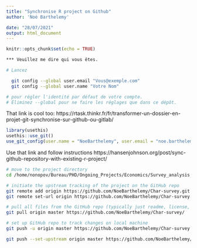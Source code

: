 ```yaml
---
title: "Synchronise R project on Github"
author: 'Noé Barthelemy'

date: "28/07/2021"
output: html_document
---
```


```r
knitr::opts_chunk$set(echo = TRUE)
```

```bash
*** Veuillez me dire qui vous êtes.

# Lancez

  git config --global user.email "Vous@exemple.com"
  git config --global user.name "Votre Nom"

# pour régler l'identité par défaut de votre compte.
# Éliminez --global pour ne faire les réglages que dans ce dépôt.
```

That link is cool too: https://rtask.thinkr.fr/fr/transformer-un-dossier-en-projet-git-synchronise-sur-github-ou-gitlab/ 
```r
library(usethis)
usethis::use_git()
use_git_config(user.name = "NoeBarthelemy", user.email = "noe.barthelemy@hotmail.fr")
```


Use that link and follow instructions https://hansenjohnson.org/post/sync-github-repository-with-existing-r-project/ 


```bash
# move to the project directory
cd /home/nonopov/Bureau/PHD/Ongoing_Projects/Economics/Survey_analysis

# initiate the upstream tracking of the project on the GitHub repo
git remote add origin https://github.com/NoeBarthelemy/Char-survey.git
git remote set-url origin https://github.com/NoeBarthelemy/Char-survey.git

# pull all files from the GitHub repo (typically just readme, license, gitignore)
git pull origin master https://github.com/NoeBarthelemy/Char-survey/

# set up GitHub repo to track changes on local machine
git push -u origin master https://github.com/NoeBarthelemy/Char-survey
```
```bash
git push --set-upstream origin master https://github.com/NoeBarthelemy/Char-survey.git
```

